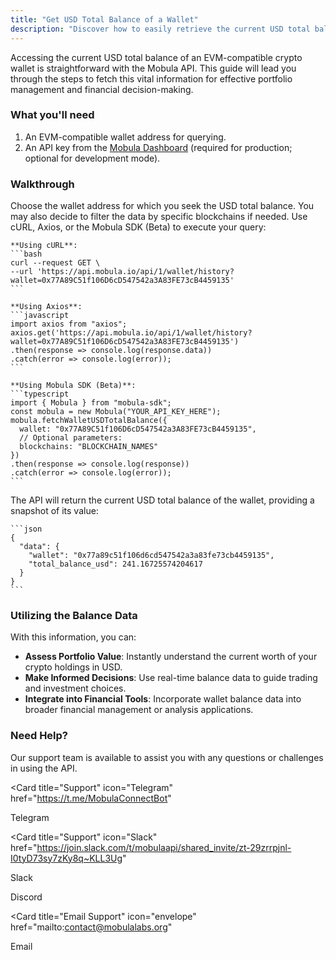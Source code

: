```yaml
---
title: "Get USD Total Balance of a Wallet"
description: "Discover how to easily retrieve the current USD total balance of any EVM-compatible crypto wallet using the Mobula API. This guide provides step-by-step instructions to access real-time wallet balance information, crucial for portfolio valuation and financial analysis."
---
```


Accessing the current USD total balance of an EVM-compatible crypto wallet is straightforward with the Mobula API. This guide will lead you through the steps to fetch this vital information for effective portfolio management and financial decision-making.

### What you'll need

1. An EVM-compatible wallet address for querying.
2. An API key from the [Mobula Dashboard](https://admin.mobula.fi) (required for production; optional for development mode).

### Walkthrough

<Steps>
  <Step title="Set Up Your Query">
    Choose the wallet address for which you seek the USD total balance. You may also decide to filter the data by specific blockchains if needed.
  </Step>

  <Step title="Make the API Request">
    Use cURL, Axios, or the Mobula SDK (Beta) to execute your query:

    **Using cURL**:
    ```bash
    curl --request GET \
    --url 'https://api.mobula.io/api/1/wallet/history?wallet=0x77A89C51f106D6cD547542a3A83FE73cB4459135'
    ```

    **Using Axios**:
    ```javascript
    import axios from "axios";
    axios.get('https://api.mobula.io/api/1/wallet/history?wallet=0x77A89C51f106D6cD547542a3A83FE73cB4459135')
    .then(response => console.log(response.data))
    .catch(error => console.log(error));
    ```

    **Using Mobula SDK (Beta)**:
    ```typescript
    import { Mobula } from "mobula-sdk";
    const mobula = new Mobula("YOUR_API_KEY_HERE");
    mobula.fetchWalletUSDTotalBalance({
      wallet: "0x77A89C51f106D6cD547542a3A83FE73cB4459135",
      // Optional parameters:
      blockchains: "BLOCKCHAIN_NAMES"
    })
    .then(response => console.log(response))
    .catch(error => console.log(error));
    ```

  </Step>

  <Step title="Analyze the Balance Data">
    The API will return the current USD total balance of the wallet, providing a snapshot of its value:

    ```json
    {
      "data": {
        "wallet": "0x77a89c51f106d6cd547542a3a83fe73cb4459135",
        "total_balance_usd": 241.16725574204617
      }
    }
    ```

  </Step>
</Steps>

### Utilizing the Balance Data

With this information, you can:

- **Assess Portfolio Value**: Instantly understand the current worth of your crypto holdings in USD.
- **Make Informed Decisions**: Use real-time balance data to guide trading and investment choices.
- **Integrate into Financial Tools**: Incorporate wallet balance data into broader financial management or analysis applications.

### Need Help?

Our support team is available to assist you with any questions or challenges in using the API.

<CardGroup>

<Card
  title="Support"
  icon="Telegram"
  href="https://t.me/MobulaConnectBot"
>
  Telegram
</Card>

<Card
  title="Support"
  icon="Slack"
  href="https://join.slack.com/t/mobulaapi/shared_invite/zt-29zrrpjnl-I0tyD73sy7zKy8q~KLL3Ug"
>
  Slack
</Card>

<Card title="Support" icon="Discord" href="https://discord.gg/JVT7xKm3AD">
  Discord
</Card>

<Card
  title="Email Support"
  icon="envelope"
  href="mailto:contact@mobulalabs.org"
>
  Email
</Card>

</CardGroup>
